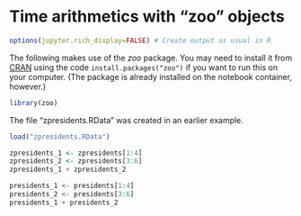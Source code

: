 # Time arithmetics with "zoo" objects

```r
options(jupyter.rich_display=FALSE) # Create output as usual in R
```

The following makes use of the *zoo* package. You may need to install it from
[CRAN](https://cran.r-project.org/package=zoo) using the code
`install.packages("zoo")` if you want to run this on your computer. (The
package is already installed on the notebook container, however.)

```r
library(zoo)
```

The file "zpresidents.RData" was created in an earlier example.

```r
load("zpresidents.RData")
```

```r
zpresidents_1 <- zpresidents[1:4]
zpresidents_2 <- zpresidents[3:6]
zpresidents_1 + zpresidents_2
```

```r
presidents_1 <- presidents[1:4]
presidents_2 <- presidents[3:6]
presidents_1 + presidents_2
```
